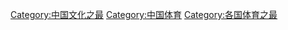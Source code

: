[[Category:中国文化之最|Category:中国文化之最]]
[[Category:中国体育|Category:中国体育]]
[[Category:各国体育之最|Category:各国体育之最]]